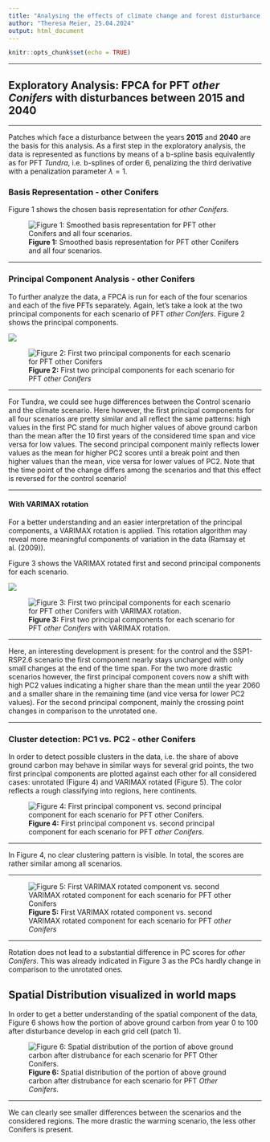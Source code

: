 ```yaml
---
title: "Analysing the effects of climate change and forest disturbance on vegetation dynamics in the boreal forest"
author: "Theresa Meier, 25.04.2024"
output: html_document
---
```


```r
knitr::opts_chunk$set(echo = TRUE)
```

***

## Exploratory Analysis: FPCA for PFT *other Conifers* with disturbances between 2015 and 2040

***
Patches which face a disturbance between the years **2015** and **2040** are the basis for this analysis. As a first step in the exploratory analysis, the data is represented as functions by means of a b-spline basis equivalently as for PFT *Tundra*, i.e. b-splines of order 6, penalizing the third derivative with a penalization parameter $\lambda = 1$.

### Basis Representation - other Conifers

Figure 1 shows the chosen basis representation for *other Conifers*.

![**Figure 1:**  Smoothed basis representation for PFT other Conifers and all four scenarios.  ](/home/theresa/Schreibtisch/Theresa/STUDIUM/Master Statistics and Data Science/Masterarbeit/Scripts/Plots/FPCA/PCs_2015_2040/PCA_otherC_1.png)

***

<!-- As a second step, data registration is considered. Unfortunately, the function `landmarkreg` (package `fda`) is not available, so no landmark registration is possible without self implementation. Thus, the curves are being registered with function `register.fd` which is not based on landmarks but on aligning with the mean function. As stated by Ramsay et al. (2009), this type of registration should usually be conducted after landmark registration. Figure 2 shows the registered curves for *other Conifers*. -->

<!-- ![**Figure 2:**  Smoothed basis representation for other Conifers and all four scenarios with registration  ](/home/theresa/Schreibtisch/Theresa/STUDIUM/Master Statistics and Data Science/Masterarbeit/Scripts/Plots/FPCA/PCs_2015_2040/PCA_otherC_1_registered.png) -->

<!-- *** -->

<!-- The smoothed fit is almost only affected at the boarders of the study period, where a weird and unexplainable scattering is detectable. -->

<!-- *** -->

### Principal Component Analysis - other Conifers
To further analyze the data, a FPCA is run for each of the four scenarios and each of the five PFTs separately. Again, let's take a look at the two principal components for each scenario of PFT *other Conifers*. Figure 2 shows the principal components.

![](/home/theresa/Schreibtisch/Theresa/STUDIUM/Master Statistics and Data Science/Masterarbeit/Scripts/Plots/FPCA/PCs_2015_2040/unrotated/otherC/PCA_control_126_otherC_1_unrotated.png)

![**Figure 2:**  First two principal components for each scenario for PFT *other Conifers* ](/home/theresa/Schreibtisch/Theresa/STUDIUM/Master Statistics and Data Science/Masterarbeit/Scripts/Plots/FPCA/PCs_2015_2040/unrotated/otherC/PCA_370_585_otherC_1_unrotated.png)

***

For Tundra, we could see huge differences between the Control scenario and the climate scenario. Here however, the first principal components for all four scenarios are pretty similar and all reflect the same patterns: high values in the first PC stand for much higher values of above ground carbon than the mean after the 10 first years of the considered time span and vice versa for low values. The second principal component mainly reflects lower values as the mean for higher PC2 scores until a break point and then higher values than the mean, vice versa for lower values of PC2. Note that the time point of the change differs among the scenarios and that this effect is reversed for the control scenario! 

*** 

<!-- #### With registration -->

<!-- Figure 4 shows the two principal components for each scenario for the registered curves. -->

<!-- ![](/home/theresa/Schreibtisch/Theresa/STUDIUM/Master Statistics and Data Science/Masterarbeit/Scripts/Plots/FPCA/PCs_2015_2040/registered/otherC/PCA_control_126_otherC_1_registered.png) -->

<!-- ![**Figure 4:**  First two principal components for each scenario for PFT *other Conifers* for registered B-spline respresentation. ](/home/theresa/Schreibtisch/Theresa/STUDIUM/Master Statistics and Data Science/Masterarbeit/Scripts/Plots/FPCA/PCs_2015_2040/registered/otherC/PCA_370_585_otherC_1_registered.png) -->

<!-- *** -->

<!-- The first principal component is hardly affected by the registration, only at the end of the study period the interpretation changes its sign. The second principal component is now driven by two cutting points, which change the interpretation completely. A similar pattern is present in the PFT *Needleleaf Evergreen* and *Pioneering Needleleaf*. Note that now, the positive and negative effects are all the same for all four scenarios, i.e. the signs have changed for the control. -->

<!-- *** -->

#### With VARIMAX rotation

For a better understanding and an easier interpretation of the principal components, a VARIMAX rotation is applied. This rotation algorithm may reveal more meaningful components of variation in the data (Ramsay et al. (2009)).

Figure 3 shows the VARIMAX rotated first and second principal components for each scenario.

![](/home/theresa/Schreibtisch/Theresa/STUDIUM/Master Statistics and Data Science/Masterarbeit/Scripts/Plots/FPCA/PCs_2015_2040/varimax/otherC/PCA_control_126_otherC_1_varimax.png)

![**Figure 3:**  First two principal components for each scenario for PFT *other Conifers* with VARIMAX rotation. ](/home/theresa/Schreibtisch/Theresa/STUDIUM/Master Statistics and Data Science/Masterarbeit/Scripts/Plots/FPCA/PCs_2015_2040/varimax/otherC/PCA_370_585_otherC_1_varimax.png)


***

Here, an interesting development is present: for the control and the SSP1-RSP2.6 scenario the first component nearly stays unchanged with only small changes at the end of the time span. For the two more drastic scenarios however, the first principal component covers now a shift with high PC2 values indicating a higher share than the mean until the year 2060 and a smaller share in the remaining time (and vice versa for lower PC2 values). For the second principal component, mainly the crossing point changes in comparison to the unrotated one.

***

### Cluster detection: PC1 vs. PC2 - other Conifers

In order to detect possible clusters in the data, i.e. the share of above ground carbon may behave in similar ways for several grid points, the two first principal components are plotted against each other for all considered cases: unrotated (Figure 4) and VARIMAX rotated (Figure 5). The color reflects a rough classifying into regions, here continents.

![**Figure 4:**  First principal component vs. second principal component for each scenario for PFT *other Conifers*. ](/home/theresa/Schreibtisch/Theresa/STUDIUM/Master Statistics and Data Science/Masterarbeit/Scripts/Plots/FPCA/PCs_2015_2040/unrotated/otherC/PC1_vs_PC2_otherC_1_unrotated.png)

***

In Figure 4, no clear clustering pattern is visible. In total, the scores are rather similar among all scenarios.

<!-- *** -->
<!-- ![**Figure 7:**   First registered principal component vs. second registered principal component for each scenario for PFT *other Conifers*. ](/home/theresa/Schreibtisch/Theresa/STUDIUM/Master Statistics and Data Science/Masterarbeit/Scripts/Plots/FPCA/PCs_2015_2040/registered/otherC/PC1_vs_PC2_otherC_1_registered.png) -->

<!-- *** -->

<!-- For *other Conifers*, the registration has no effect in terms of cluster formation. -->

***

![**Figure 5:**  First VARIMAX rotated component vs. second VARIMAX rotated component for each scenario for PFT *other Conifers* ](/home/theresa/Schreibtisch/Theresa/STUDIUM/Master Statistics and Data Science/Masterarbeit/Scripts/Plots/FPCA/PCs_2015_2040/varimax/otherC/PC1_vs_PC2_otherC_1_varimax.png)

***

Rotation does not lead to a substantial difference in PC scores for *other Conifers*. This was already indicated in Figure 3 as the PCs hardly change in comparison to the unrotated ones.


## Spatial Distribution visualized in world maps

In order to get a better understanding of the spatial component of the data, Figure 6 shows how the portion of above ground carbon from year 0 to 100 after disturbance develop in each grid cell (patch 1). 

![**Figure 6:** Spatial distribution of the portion of above ground carbon after distrubance for each scenario for PFT *Other Conifers*. ](/home/theresa/Schreibtisch/Theresa/STUDIUM/Master Statistics and Data Science/Masterarbeit/Scripts/Plots/FPCA/Maps/gif_otherC.gif)


***

We can clearly see smaller differences between the scenarios and the considered regions. The more drastic the warming scenario, the less other Conifers is present. 